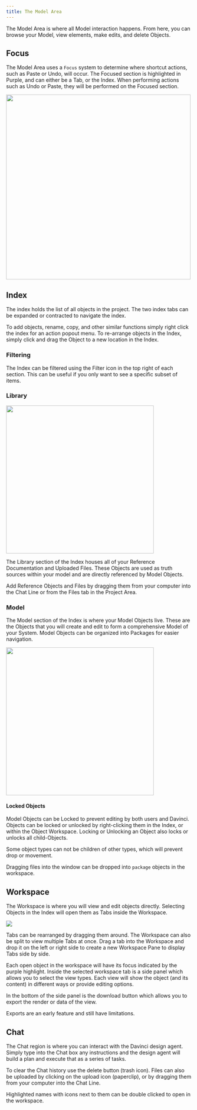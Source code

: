 ```yaml
---
title: The Model Area
---
```

The Model Area is where all Model interaction happens. From here, you can browse your Model, view elements, make edits, and delete Objects.

## Focus

The Model Area uses a `Focus` system to determine where shortcut actions, such as Paste or Undo, will occur. The Focused section is highlighted in Purple, and can either be a Tab, or the Index. When performing actions such as Undo or Paste, they will be performed on the Focused section.

<Frame caption="Focused Tab">
    <img width="500" noZoom src="/images/Focused-Tab.png" /> 
</Frame>

## Index
The index holds the list of all objects in the project. The two index tabs can be expanded or contracted to navigate the index.

To add objects, rename, copy, and other similar functions simply right click the index for an action popout menu. To re-arrange objects in the Index, simply click and drag the Object to a new location in the Index.

### Filtering
The Index can be filtered using the Filter icon in the top right of each section. This can be useful if you only want to see a specific subset of items.


### Library

<Frame>
    <img width="400" noZoom src="/images/Library.png" /> 
</Frame>

The Library section of the Index houses all of your Reference Documentation and Uploaded Files. These Objects are used as truth sources within your model and are directly referenced by Model Objects. 

Add Reference Objects and Files by dragging them from your computer into the Chat Line or from the Files tab in the Project Area.



### Model

The Model section of the Index is where your Model Objects live. These are the Objects that you will create and edit to form a comprehensive Model of your System. Model Objects can be organized into Packages for easier navigation.

<Frame>
    <img width="400" noZoom src="/images/Model-Index.png" /> 
</Frame>

#### Locked Objects
Model Objects can be Locked to prevent editing by both users and Davinci. Objects can be locked or unlocked by right-clicking them in the Index, or within the Object Workspace. Locking or Unlocking an Object also locks or unlocks all child-Objects.

<Note>Some object types can not be children of other types, which will prevent drop or movement.</Note>

<Note>Dragging files into the window can be dropped into `package` objects in the workspace.</Note>




## Workspace
The Workspace is where you will view and edit objects directly. Selecting Objects in the Index will open them as Tabs inside the Workspace.

<Frame>
    <img noZoom src="/images/workspace_example.jpg" /> 
</Frame>

Tabs can be rearranged by dragging them around. The Workspace can also be split to view multiple Tabs at once. Drag a tab into the Workspace and drop it on the left or right side to create a new Workspace Pane to display Tabs side by side.


Each open object in the workspace will have its focus indicated by the purple highlight. Inside the selected workspace tab is a side panel which allows you to select the view types. Each view will show the object (and its content) in different ways or provide editing options. 

In the bottom of the side panel is the download button which allows you to export the render or data of the view. 

<Note>Exports are an early feature and still have limitations.</Note>




## Chat
The Chat region is where you can interact with the Davinci design agent. Simply type into the Chat box any instructions and the design agent will build a plan and execute that as a series of tasks. 

To clear the Chat history use the delete button (trash icon). Files can also be uploaded by clicking on the upload icon (paperclip), or by dragging them from your computer into the Chat Line.

<Note>Highlighted names with icons next to them can be double clicked to open in the workspace.</Note>